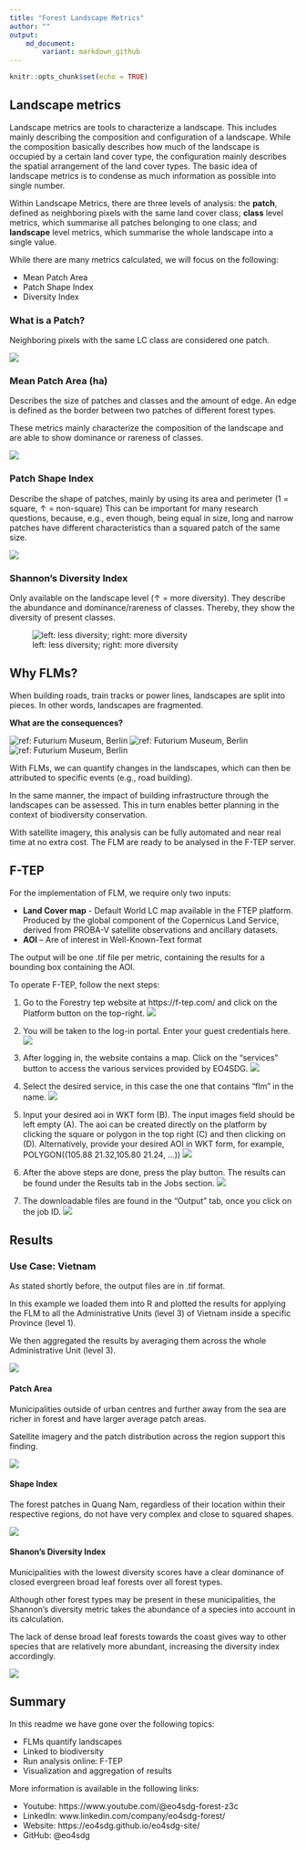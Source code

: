 ```yaml
---
title: "Forest Landscape Metrics"
author: ""
output: 
    md_document:
        variant: markdown_github
---
```


```r
knitr::opts_chunk$set(echo = TRUE)
```

## Landscape metrics

Landscape metrics are tools to characterize a landscape. This includes mainly describing the composition and configuration of a landscape. While the composition basically describes how much of the landscape is occupied by a certain land cover type, the configuration mainly describes the spatial arrangement of the land cover types. The basic idea of landscape metrics is to condense as much information as possible into single number. 

Within Landscape Metrics, there are three levels of analysis: the **patch**, defined as neighboring pixels with the same land cover class; **class** level metrics, which summarise all patches belonging to one class; and **landscape** level metrics, which summarise the whole landscape into a single value. 

While there are many metrics calculated, we will focus on the following:

- Mean Patch Area
- Patch Shape Index
- Diversity Index


### What is a Patch? 

Neighboring pixels with the same LC class are considered one patch.

![](tutorial/patch.png)

### Mean Patch Area (ha)

Describes the size of patches and classes and the amount of edge. An edge is defined as the border between two patches of different forest types. 

These metrics mainly characterize the composition of the landscape and are able to show dominance or rareness of classes. 

![](tutorial/patch_area.png)

### Patch Shape Index

Describe the shape of patches, mainly by using its area and perimeter (1 = square, ↑ = non-square) 
This can be important for many research questions, because, e.g., even though, being equal in size, long and narrow patches have different characteristics than a squared patch of the same size.

![](tutorial/shape_index.png)

### Shannon's Diversity Index

Only available on the landscape level (↑ = more diversity). They describe the abundance and dominance/rareness of classes. Thereby, they show the diversity of present classes.

![left: less diversity; right: more diversity](tutorial/diversity.png)

## Why FLMs?

When building roads, train tracks or power lines, landscapes are split into pieces. In other words, landscapes are fragmented. 

**What are the consequences?**

![ref: Futurium Museum, Berlin](tutorial/why_flm1.jpg)
![ref: Futurium Museum, Berlin](tutorial/why_flm2.jpg)
![ref: Futurium Museum, Berlin](tutorial/why_flm3.jpg)

With FLMs, we can quantify changes in the landscapes, which can then be attributed to specific events (e.g., road building). 

In the same manner, the impact of building infrastructure through the landscapes can be assessed. This in turn enables better planning in the context of biodiversity conservation. 

With satellite imagery, this analysis can be fully automated and near real time at no extra cost. The FLM are ready to be analysed in the F-TEP server. 


## F-TEP

For the implementation of FLM, we require only two inputs: 

- **Land Cover map** - Default World LC map available in the FTEP platform. Produced by the global component of the Copernicus Land Service, derived from PROBA-V satellite observations and ancillary datasets.
- **AOI** – Are of interest in Well-Known-Text format

The output will be one .tif file per metric, containing the results for a bounding box containing the AOI.

To operate F-TEP, follow the next steps:

1. Go to the Forestry tep website at https://f-tep.com/ and click on the Platform button on the top-right. 
![](tutorial/ftep1.png)

2. You will be taken to the log-in portal. Enter your guest credentials here. 
![](tutorial/ftep2.png)

3. After logging in, the website contains a map. Click on the “services” button to access the various services provided by EO4SDG. 
![](tutorial/ftep3.png)

4. Select the desired service, in this case the one that contains "flm" in the name. 
![](tutorial/ftep4.jpg)

5. Input your desired aoi in WKT form (B). The input images field should be left empty (A). The aoi can be created directly on the platform by clicking the square or polygon in the top right (C) and then clicking on (D). Alternatively, provide your desired AOI in WKT form, for example, POLYGON((105.88 21.32,105.80 21.24, …))
![](tutorial/ftep5.png)

6. After the above steps are done, press the play button. The results can be found under the Results tab in the Jobs section. 
![](tutorial/ftep6.jpg)

7. The downloadable files are found in the “Output” tab, once you click on the job ID.
![](tutorial/ftep7.jpg)


## Results

### Use Case: Vietnam

As stated shortly before, the output files are in .tif format. 

In this example we loaded them into R and plotted the results for applying the FLM to all the Administrative Units (level 3) of Vietnam inside a specific Province (level 1). 

We then aggregated the results by averaging them across the whole Administrative Unit (level 3). 

![](tutorial/viet_subd.jpg)

#### Patch Area

Municipalities outside of urban centres and further away from the sea are richer in forest and have larger average patch areas. 

Satellite imagery and the patch distribution across the region support this finding. 

![](tutorial/viet_patch_area.png)

#### Shape Index

The forest patches in Quang Nam, regardless of their location within their respective regions, do not have very complex and close to squared shapes. 

![](tutorial/viet_shp_idx.png)

#### Shanon's Diversity Index

Municipalities with the lowest diversity scores have a clear dominance of closed evergreen broad leaf forests over all forest types. 

Although other forest types may be present in these municipalities, the Shannon’s diversity metric takes the abundance of a species into account in its calculation. 

The lack of dense broad leaf forests towards the coast gives way to other species that are relatively more abundant, increasing the diversity index accordingly.

![](tutorial/viet_div_idx.jpg)

## Summary 

In this readme we have gone over the following topics: 

- FLMs quantify landscapes
- Linked to biodiversity
- Run analysis online: F-TEP
- Visualization and aggregation of results

More information is available in the following links:

- Youtube: https://www.youtube.com/@eo4sdg-forest-z3c
- LinkedIn: www.linkedin.com/company/eo4sdg-forest/
- Website: https://eo4sdg.github.io/eo4sdg-site/
- GitHub: @eo4sdg 



